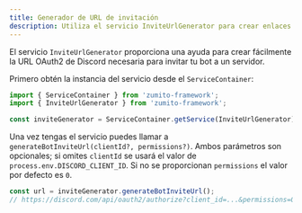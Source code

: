 ```yaml
---
title: Generador de URL de invitación
description: Utiliza el servicio InviteUrlGenerator para crear enlaces de invitación para tu bot.
---
```


El servicio `InviteUrlGenerator` proporciona una ayuda para crear fácilmente la URL OAuth2 de Discord necesaria para invitar tu bot a un servidor.

Primero obtén la instancia del servicio desde el `ServiceContainer`:
```ts
import { ServiceContainer } from 'zumito-framework';
import { InviteUrlGenerator } from 'zumito-framework';

const inviteGenerator = ServiceContainer.getService(InviteUrlGenerator);
```

Una vez tengas el servicio puedes llamar a `generateBotInviteUrl(clientId?, permissions?)`.
Ambos parámetros son opcionales; si omites `clientId` se usará el valor de `process.env.DISCORD_CLIENT_ID`. Si no se proporcionan `permissions` el valor por defecto es `0`.

```ts
const url = inviteGenerator.generateBotInviteUrl();
// https://discord.com/api/oauth2/authorize?client_id=...&permissions=0&scope=bot
```

